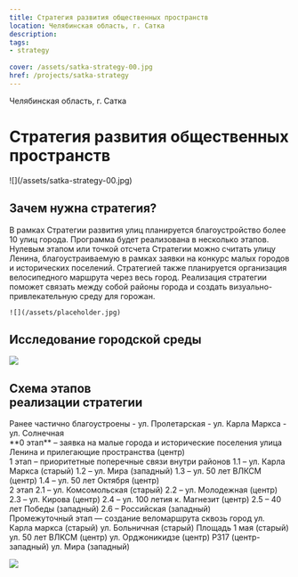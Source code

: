 ```yaml
---
title: Стратегия развития общественных пространств
location: Челябинская область, г. Сатка
description: 
tags:
- strategy
    
cover: /assets/satka-strategy-00.jpg
href: /projects/satka-strategy
---
```


Челябинская область, г. Сатка


# Стратегия развития общественных пространств

<Wide>
    ![](/assets/satka-strategy-00.jpg)
</Wide>


## Зачем нужна стратегия?

<Grid>
    <div>
        В рамках Стратегии развития улиц планируется благоустройство более 10 улиц города. Программа будет реализована в несколько этапов. Нулевым этапом или точкой отсчета Стратегии можно считать улицу Ленина, благоустраиваемую в рамках заявки на конкурс малых городов и исторических поселений. Стратегией также планируется организация велосипедного маршрута через весь город. Реализация стратегии поможет связать между собой районы города и создать визуально-привлекательную среду для горожан.
    </div>

    ![](/assets/placeholder.jpg)
</Grid>

## Исследование городской среды

![](/assets/satka-strategy-01.jpg)

## Схема этапов<br /> реализации стратегии

<Grid>
    <div>
        Ранее частично благоустроены
        - ул. Пролетарская
        - ул. Карла Маркса
        - ул. Солнечная
    </div>
</Grid>
<Grid cols={3}>
    <div>
        **0 этап** – заявка на малые города и исторические поселения
        улица Ленина и прилегающие пространства (центр) 
    </div>
</Grid>
<Grid cols={3}>
    <div>
        <span style={{color:"#E2540F"}}>1 этап</span> – приоритетные поперечные связи внутри районов  
        1.1 – ул. Карла Маркса (старый)  
        1.2 – ул. Мира (западный)  
        1.3 – ул. 50 лет ВЛКСМ (центр)  
        1.4 – ул. 50 лет Октября (центр)  
    </div>
    <div>
        <span style={{color:"#EB95AD"}}>2 этап</span>  
        2.1 – ул. Комсомольская (старый)  
        2.2 – ул. Молодежная (центр)  
        2.3 – ул. Кирова (центр)  
        2.4 – ул. 100 летия к. Магнезит (центр)  
        2.5 – 40 лет Победы (западный)  
        2.6 – Российская (западный)  
    </div>
    <div>
        <span style={{color:"#86C3EC"}}>Промежуточный этап</span> — создание веломаршрута сквозь город  
        ул. Карла маркса (старый)  
        ул. Больничная (старый)  
        Площадь 1 мая (старый)  
        ул. 50 лет ВЛКСМ (центр)  
        ул. Орджоникидзе (центр)  
        Р317 (центр-западный)  
        ул. Мира (западный)  
    </div>
</Grid>

![](/assets/satka-strategy-02.jpg)